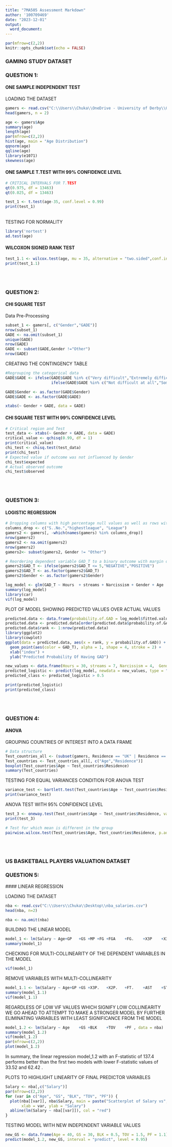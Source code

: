 ---
title: "7MA505 Assessment Markdown"
author: '100709469'
date: "2023-12-01"
output: 
  word_document:
---  

```{r setup, include=FALSE}
par(mfrow=c(2,2))
knitr::opts_chunk$set(echo = FALSE)
```
  
  
  
### GAMING STUDY DATASET  
  
### QUESTION 1:
#### ONE SAMPLE INDEPENDENT TEST\
LOADING THE DATASET
```{r echo=TRUE}
gamers <- read.csv("C:\\Users\\Chuka\\OneDrive - University of Derby\\GamingStudy_data.csv")
head(gamers, n = 2)
```

```{r EDA, echo=TRUE, warning=FALSE}
age <- gamers$Age
summary(age)
length(age) 
par(mfrow=c(2,2))
hist(age, main = "Age Distribution")
qqnorm(age)
qqline(age)
library(e1071)
skewness(age)
```

#### ONE SAMPLE T.TEST WITH 99% CONFIDENCE LEVEL\

```{r echo=TRUE}
# CRITICAL INTERVALS FOR T.TEST
qt(0.975, df = 13463)
qt(0.025, df = 13463)

test_1 <- t.test(age-35, conf.level = 0.99)
print(test_1)
```
\
TESTING FOR NORMALITY
```{r Testing for Normality, echo=TRUE}
library('nortest')
ad.test(age)
```

#### WILCOXON SIGNED RANK TEST\

```{r}
test_1.1 <- wilcox.test(age, mu = 35, alternative = "two.sided",conf.int = TRUE)
print(test_1.1)
```
\
\

### QUESTION 2:
#### CHI SQUARE TEST\
Data Pre-Processing    
```{r echo=TRUE}
subset_1 <- gamers[, c("Gender","GADE")]
nrow(subset_1)
GADE <- na.omit(subset_1)
unique(GADE)
nrow(GADE)
GADE <- subset(GADE,Gender !="Other")
nrow(GADE)
```

CREATING THE CONTINGENCY TABLE

```{r echo=TRUE}
#Regrouping the categorical data
GADE$GADE <- ifelse(GADE$GADE %in% c("Very difficult","Extremely difficult"), "Impacting", 
                    ifelse(GADE$GADE %in% c("Not difficult at all","Somewhat difficult"),"Not Impacting", GADE$GADE))

GADE$Gender <- as.factor(GADE$Gender)
GADE$GADE <- as.factor(GADE$GADE)

xtabs(~ Gender + GADE, data = GADE)
```

#### CHI SQUARE TEST WITH 99% CONFIDENCE LEVEL\

```{r echo=TRUE}
# Critical region and Test
test_data <- xtabs(~ Gender + GADE, data = GADE)
critical_value <- qchisq(0.99, df = 1)
print(critical_value)
chi_test <- chisq.test(test_data)
print(chi_test)
# Expected value if outcome was not influenced by Gender 
chi_test$expected
# Actual observed outcome
chi_test$observed
```
\
\

### QUESTION 3:  
#### LOGISTIC REGRESSION\

```{r Logistic regresion Data cleaning and Preparation, echo=TRUE}
# Dropping columns with high percentage null values as well as rows with null values
columns_drop <- c("S..No.","highestleague", "League")
gamers2 <- gamers[, -which(names(gamers) %in% columns_drop)]
nrow(gamers2)
gamers2 <- na.omit(gamers2)
nrow(gamers2)
gamers2<- subset(gamers2, Gender != "Other")

# Reordering dependent variable GAD_T to a binary outcome with margin of 5 to signify True
gamers2$GAD_T <- ifelse(gamers2$GAD_T <= 5,"NEGATIVE","POSITIVE")
gamers2$GAD_T <- as.factor(gamers2$GAD_T)
gamers2$Gender <- as.factor(gamers2$Gender)
```
```{r}
log_model <- glm(GAD_T ~ Hours  + streams + Narcissism + Gender + Age  + SWL_T + SPIN_T, data = gamers2, family = "binomial")
summary(log_model)
library(car)
vif(log_model)
```



PLOT OF MODEL SHOWING PREDICTED VALUES OVER ACTUAL VALUES
```{r warning=FALSE, echo=TRUE}
predicted.data <- data.frame(probability.of.GAD = log_model$fitted.values, GAD_T = gamers2$GAD_T)
predicted.data <- predicted.data[order(predicted.data$probability.of.GAD, decreasing = FALSE),]
predicted.data$rank <- 1:nrow(predicted.data)
library(ggplot2)
library(cowplot)
ggplot(data = predicted.data, aes(x = rank, y = probability.of.GAD)) + 
  geom_point(aes(color = GAD_T), alpha = 1, shape = 4, stroke = 2) +
  xlab("index") +
  ylab("Predicted Probability Of Having GAD")

```

```{r Predict new values, echo=TRUE}
new_values <- data.frame(Hours = 30, streams = 7, Narcissism = 4,  Gender = "Female", Age = 27,SWL_T = 6, SPIN_T = 4)
predicted_logistic <- predict(log_model, newdata = new_values, type = "response")
predicted_class <- predicted_logistic > 0.5

print(predicted_logistic)
print(predicted_class)
```
\
\

### QUESTION 4: 
#### ANOVA\

GROUPING COUNTRIES OF INTEREST INTO A DATA FRAME
```{r echo=TRUE}
# Data structure
Test_countries_all <- (subset(gamers, Residence == "UK" | Residence ==  "Germany" | Residence == "Canada"))
Test_countries <- Test_countries_all[, c("Age","Residence")]
boxplot(Test_countries$Age ~ Test_countries$Residence)
summary(Test_countries)
```


TESTING FOR EQUAL VARIANCES CONDITION FOR ANOVA TEST
```{r echo=TRUE}
variance_test <- bartlett.test(Test_countries$Age ~ Test_countries$Residence, data = Test_countries)
print(variance_test)
```

ANOVA TEST WITH 95% CONFIDENCE LEVEL
```{r echo=TRUE}
test_3 <- oneway.test(Test_countries$Age ~ Test_countries$Residence, var.equal = TRUE)
print(test_3)

# Test for which mean is different in the group 
pairwise.wilcox.test(Test_countries$Age, Test_countries$Residence, p.adj = "bonferroni", exact = F)
```
\
\

### US BASKETBALL PLAYERS VALUATION DATASET
### QUESTION 5:
 #### LINEAR REGRESSION\

LOADING THE DATASET
```{r}
nba <- read.csv("C:\\Users\\Chuka\\Desktop\\nba_salaries.csv")
head(nba, n=2)
```


```{r clean data and remove na}
nba <- na.omit(nba)

```

BUILDING THE LINEAR MODEL
```{r Buliding the model, echo=TRUE}
model_1 <- lm(Salary ~ Age+GP	+GS	+MP	+FG	+FGA	+FG.	+X3P	+X3PA	+X3P.	+X2P	+X2PA	+X2P.	+eFG.	+FT	+FTA	+FT.	+ORB	+DRB	+TRB	+AST	+STL	+BLK	+TOV	+PF	+PTS, data = nba)
summary(model_1)
```

CHECKING FOR MULTI-COLLINEARITY OF THE DEPENDENT VARIABLES IN THE MODEL
```{r warning=FALSE, echo=TRUE}
vif(model_1)
```

REMOVE VARIABLES WITH MULTI-COLLINEARITY
```{r Second Model, echo=TRUE}
model_1.1 <- lm(Salary ~ Age+GP	+GS	+X3P.	+X2P.	+FT.	+AST	+STL	+BLK	+TOV	+PF	, data = nba)
summary(model_1.1)
vif(model_1.1)
```

REGARDLESS OF LOW VIF VALUES WHICH SIGNIFY LOW COLLINEARITY WE GO AHEAD TO ATTEMPT TO MAKE A STRONGER MODEL BY FURTHER ELIMINATING VARIABLES WITH LEAST SIGNIFICANCE FROM THE MODEL


```{r final Model, echo=TRUE}
model_1.2 <- lm(Salary ~ Age	+GS	+BLK	+TOV	+PF	, data = nba)
summary(model_1.2)
vif(model_1.2)
par(mfrow=c(2,2))
plot(model_1.2)
```
In summary, the linear regression model_1.2 with an F-statistic of 137.4 performs better than the first two models with lower F-statistic values of 33.52 and 62.42 .


PLOTS TO HIGHLIGHT LINEARITY OF FINAL PREDICTOR VARIABLES
```{r echo=TRUE}
Salary <- nba[,c("Salary")]
par(mfrow=c(2,2))
for (var in c("Age", "GS", "BLK", "TOV", "PF")) {
  plot(nba[[var]], nba$Salary, main = paste("Scatterplot of Salary vs", var),
       xlab = var, ylab = "Salary")
  abline(lm(Salary ~ nba[[var]]), col = "red")
}
```

TESTING MODEL WITH NEW INDEPENDENT VARIABLE VALUES
```{r echo=TRUE}
new_GS <- data.frame(Age = 40, GS = 30, BLK = 0.5, TOV = 1.5, PF = 1.1)
predict(model_1.2, new_GS, interval = "predict", level = 0.95)


```



